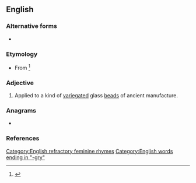 ==English==

===Alternative forms===
* {{l|en|aggri}}

===Etymology===
* From {{bor|en|hi|कौड़ी|tr=[[cowrie]]}}<ref>{{cite journal |last1=Jeffreys |first1=M. D. W. |title=Words and Etymologies for the Oxford English Dictionary |journal=Theoria: A Journal of Social and Political Theory |date=15 June, 1963 |issue=20 |page=35 |access-date=22 December 2021}}</ref>

===Adjective===
{{en-adj|-}}

# Applied to a kind of [[variegated]] glass [[bead]]s of ancient manufacture.
#: {{ux|en|'''Aggri''' beads are found in Ashantee and Fantee in Africa.}}

===Anagrams===
* {{anagrams|en|a=aggry|raggy}}

===References===
<references/>

[[Category:English refractory feminine rhymes]]
[[Category:English words ending in "-gry"]]